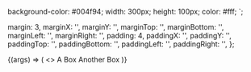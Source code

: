 
<Meta title="Components/Box" />

  background-color: #004f94;
  width: 300px;
  height: 100px;
  color: #fff;
`;

  margin: 3,
  marginX: '',
  marginY: '',
  marginTop: '',
  marginBottom: '',
  marginLeft: '',
  marginRight: '',
  padding: 4,
  paddingX: '',
  paddingY: '',
  paddingTop: '',
  paddingBottom: '',
  paddingLeft: '',
  paddingRight: '',
};

<Canvas>
  <Story
    name="Default"
    args={{
      ...commonArgs,
    }}
  >
    {(args) => (
      <>
        <CustomBox {...args}>A Box</CustomBox>
        <CustomBox {...args}>Another Box</CustomBox>
      </>
    )}
  </Story>
</Canvas>

<ArgsTable story="Default" />
